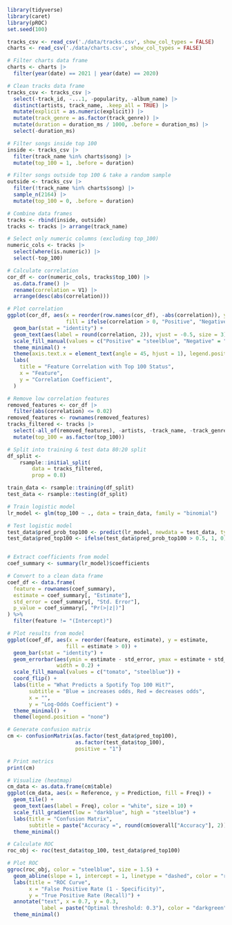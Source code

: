 
```r
library(tidyverse)
library(caret)
library(pROC)
set.seed(100)
```

```r
tracks_csv <- read_csv('./data/tracks.csv', show_col_types = FALSE)
charts <- read_csv('./data/charts.csv', show_col_types = FALSE)
```

```r
# Filter charts data frame
charts <- charts |>
  filter(year(date) == 2021 | year(date) == 2020)

# Clean tracks data frame
tracks_csv <- tracks_csv |>
  select(-track_id, -...1, -popularity, -album_name) |>
  distinct(artists, track_name, .keep_all = TRUE) |>
  mutate(explicit = as.numeric(explicit)) |>
  mutate(track_genre = as.factor(track_genre)) |>
  mutate(duration = duration_ms / 1000, .before = duration_ms) |>
  select(-duration_ms)
```

```r
# Filter songs inside top 100
inside <- tracks_csv |>
  filter(track_name %in% charts$song) |>
  mutate(top_100 = 1, .before = duration)

# Filter songs outside top 100 & take a random sample
outside <- tracks_csv |>
  filter(!track_name %in% charts$song) |>
  sample_n(2164) |>
  mutate(top_100 = 0, .before = duration)

# Combine data frames
tracks <- rbind(inside, outside)
tracks <- tracks |> arrange(track_name)
```

```r
# Select only numeric columns (excluding top_100)
numeric_cols <- tracks |> 
  select(where(is.numeric)) |> 
  select(-top_100)

# Calculate correlation
cor_df <- cor(numeric_cols, tracks$top_100) |>
  as.data.frame() |>
  rename(correlation = V1) |>
  arrange(desc(abs(correlation)))
```

```r
# Plot correlation
ggplot(cor_df, aes(x = reorder(row.names(cor_df), -abs(correlation)), y = correlation, 
                   fill = ifelse(correlation > 0, "Positive", "Negative"))) +
  geom_bar(stat = "identity") +
  geom_text(aes(label = round(correlation, 2)), vjust = -0.5, size = 3) +  # Add values on bars
  scale_fill_manual(values = c("Positive" = "steelblue", "Negative" = "tomato")) +
  theme_minimal() +
  theme(axis.text.x = element_text(angle = 45, hjust = 1), legend.position = "none") +
  labs(
    title = "Feature Correlation with Top 100 Status",
    x = "Feature",
    y = "Correlation Coefficient",
  )
```

```r
# Remove low correlation features
removed_features <- cor_df |> 
  filter(abs(correlation) <= 0.02)
removed_features <- rownames(removed_features)
tracks_filtered <- tracks |>
  select(-all_of(removed_features), -artists, -track_name, -track_genre, -energy) |>
  mutate(top_100 = as.factor(top_100))
```

```r
# Split into training & test data 80:20 split
df_split <- 
    rsample::initial_split(
        data = tracks_filtered, 
        prop = 0.8)

train_data <- rsample::training(df_split)
test_data <- rsample::testing(df_split)
```

```r
# Train logistic model
lr_model <- glm(top_100 ~ ., data = train_data, family = "binomial")
```

```r
# Test logistic model
test_data$pred_prob_top100 <- predict(lr_model, newdata = test_data, type = "response", weights = ifelse(tracks$top_100 == 1, 5, 1))
test_data$pred_top100 <- ifelse(test_data$pred_prob_top100 > 0.5, 1, 0)
```

```r

```


```r
# Extract coefficients from model
coef_summary <- summary(lr_model)$coefficients

# Convert to a clean data frame
coef_df <- data.frame(
  feature = rownames(coef_summary),
  estimate = coef_summary[, "Estimate"],
  std_error = coef_summary[, "Std. Error"],
  p_value = coef_summary[, "Pr(>|z|)"]
) %>% 
  filter(feature != "(Intercept)")
```

```r
# Plot results from model
ggplot(coef_df, aes(x = reorder(feature, estimate), y = estimate, 
                   fill = estimate > 0)) +
  geom_bar(stat = "identity") +
  geom_errorbar(aes(ymin = estimate - std_error, ymax = estimate + std_error),
                width = 0.2) +
  scale_fill_manual(values = c("tomato", "steelblue")) +
  coord_flip() +
  labs(title = "What Predicts a Spotify Top 100 Hit?",
       subtitle = "Blue = increases odds, Red = decreases odds",
       x = "",
       y = "Log-Odds Coefficient") +
  theme_minimal() +
  theme(legend.position = "none")
```
```r
# Generate confusion matrix
cm <- confusionMatrix(as.factor(test_data$pred_top100), 
                      as.factor(test_data$top_100), 
                      positive = "1")

# Print metrics
print(cm)

# Visualize (heatmap)
cm_data <- as.data.frame(cm$table)
ggplot(cm_data, aes(x = Reference, y = Prediction, fill = Freq)) +
  geom_tile() +
  geom_text(aes(label = Freq), color = "white", size = 10) +
  scale_fill_gradient(low = "darkblue", high = "steelblue") +
  labs(title = "Confusion Matrix",
       subtitle = paste("Accuracy =", round(cm$overall["Accuracy"], 2))) +
  theme_minimal()
```

```r
# Calculate ROC
roc_obj <- roc(test_data$top_100, test_data$pred_top100)

# Plot ROC
ggroc(roc_obj, color = "steelblue", size = 1.5) +
  geom_abline(slope = 1, intercept = 1, linetype = "dashed", color = "red") +
  labs(title = "ROC Curve",
       x = "False Positive Rate (1 - Specificity)",
       y = "True Positive Rate (Recall)") +
  annotate("text", x = 0.7, y = 0.3, 
           label = paste("Optimal threshold: 0.3"), color = "darkgreen") +
  theme_minimal()
```

